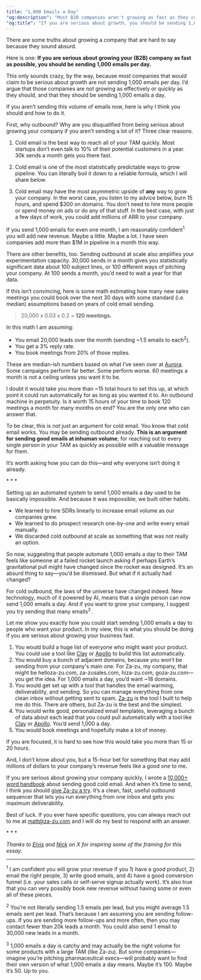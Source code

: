 ```yaml
---
title: "1,000 Emails a Day"
"og:description": "Most B2B companies aren't growing as fast as they could. Here's why you should be sending 1,000 cold emails daily—and exactly how to set it up in 15 hours to book 120+ meetings per month."
"og:title": "If you are serious about growth, you should be sending 1,000 emails a day."
---
```


There are some truths about growing a company that are hard to say because they sound absurd.

Here is one: **If you are serious about growing your (B2B) company as fast as possible, you should be sending 1,000 emails per day.**

This only sounds crazy, by the way, because most companies that would claim to be serious about growth are not sending 1,000 emails per day. I’d argue that those companies are not growing as effectively or quickly as they should, and that they should be sending 1,000 emails a day.

If you aren’t sending this volume of emails now, here is why I think you should and how to do it.

First, why outbound? Why are you disqualified from being serious about growing your company if you aren’t sending a lot of it? Three clear reasons.

1. Cold email is the best way to reach all of your TAM quickly. Most startups don’t even talk to 10% of their potential customers in a year. 30k sends a month gets you there fast.

2. Cold email is one of the most statistically predictable ways to grow pipeline. You can literally boil it down to a reliable formula, which I will share below.

3. Cold email may have the most asymmetric upside of **any** way to grow your company. In the worst case, you listen to my advice below, burn 15 hours, and spend $300 on domains. You don’t need to hire more people or spend money on ads or do any of that stuff. In the best case, with just a few days of work, you could add millions of ARR to your company.

If you send 1,000 emails for even one month, I am reasonably confident<sup>1</sup> you will add new revenue. Maybe a little. Maybe a lot. I have seen companies add more than $1M in pipeline in a month this way.

There are other benefits, too. Sending outbound at scale also amplifies your experimentation capacity. 30,000 sends in a month gives you statistically significant data about 100 subject lines, or 100 different ways of pitching your company. At 100 sends a month, you’d need to wait a year for that data.

If this isn’t convincing, here is some math estimating how many new sales meetings you could book over the next 30 days with some standard (i.e. median) assumptions based on years of cold email sending.

> 20,000 x 0.03 x 0.2 = **120 meetings.**

In this math I am assuming:

- You email 20,000 leads over the month (sending ~1.5 emails to each<sup>2</sup>).
- You get a 3% reply rate.
- You book meetings from 20% of those replies.

These are median-ish numbers based on what I’ve seen over at [Aurora](https://helloaurora.com). Some campaigns perform far better. Some perform worse. 60 meetings a month is not a ceiling unless you want it to be.

I doubt it would take you more than ~15 total hours to set this up, at which point it could run automatically for as long as you wanted it to. An outbound machine in perpetuity. Is it worth 15 hours of your time to book 120 meetings a month for many months on end? You are the only one who can answer that.

To be clear, this is not just an argument for cold email. You know that cold email works. You may be sending outbound already. **This is an argument for sending good emails at inhuman volume**; for reaching out to every single person in your TAM as quickly as possible with a valuable message for them.

It’s worth asking how you can do this—and why everyone isn’t doing it already.

<span className='flex justify-center'>* * *</span> 

Setting up an automated system to send 1,000 emails a day used to be basically impossible. And because it was impossible, we built other habits. 

- We learned to hire SDRs linearly to increase email volume as our companies grew. 
- We learned to do prospect research one-by-one and write every email manually.
- We discarded cold outbound at scale as something that was not really an option.

So now, suggesting that people automate 1,000 emails a day to their TAM feels like someone at a failed rocket launch asking if perhaps Earth’s gravitational pull might have changed since the rocket was designed. It’s an absurd thing to say—you’d be dismissed. But what if it actually had changed?

For cold outbound, the laws of the universe have changed indeed. New technology, much of it powered by AI, means that a single person can now send 1,000 emails a day. And if you want to grow your company, I suggest you try sending that many emails<sup>3</sup>.

Let me show you exactly how you could start sending 1,000 emails a day to people who want your product. In my view, this is what you should be doing if you are serious about growing your business fast.

1. You would build a huge list of everyone who might want your product. You could use a tool like [Clay](https://clay.com) or <a href="https://apollo.io" rel="nofollow">Apollo</a> to build this list automatically.
2. You would buy a bunch of adjacent domains, because you won’t be sending from your company's main one. For Za-zu, my company, that might be helloza-zu.com, za-zusales.com, hiza-zu.com, goza-zu.com—you get the idea. For 1,000 emails a day, you’d want ~18 domains.
3. You would get set up with a tool that handles the email warming, deliverability, and sending. So you can manage everything from one clean inbox without getting sent to spam. [Za-zu](https://za-zu.com) is the tool I built to help me do this. There are others, but Za-zu is the best and the simplest.
4. You would write good, personalized email templates, leveraging a bunch of data about each lead that you could pull automatically with a tool like [Clay](https://clay.com) or <a href="https://apollo.io" rel="nofollow">Apollo</a>. You’d send 1,000 a day.
5. You would book meetings and hopefully make a lot of money.

If you are focused, it is hard to see how this would take you more than 15 or 20 hours.

And, I don’t know about you, but a 15-hour bet for something that may add millions of dollars to your company’s revenue feels like a good one to me. 

If you are serious about growing your company quickly, I wrote a [10,000+ word handbook](https://za-zu.com/docs/handbook/) about sending good cold email. And when it’s time to send, I think you should [give Za-zu a try](https://za-zu.com). It’s a clean, fast, useful outbound sequencer that lets you run everything from one inbox and gets you maximum deliverability.

Best of luck. If you ever have specific questions, you can always reach out to me at matt@za-zu.com and I will do my best to respond with an answer.

<span className='flex justify-center'>* * *</span> 

_Thanks to [Elvis](https://x.com/GlitchPhoton/status/1924419012345418037) and [Nick](https://x.com/NickAbraham12/status/1939322296881025193) on X for inspiring some of the framing for this essay._


* * *

<sup>1</sup> I am confident you will grow your revenue if you 1) have a good product, 2) email the right people, 3) write good emails, and 4) have a good conversion funnel (i.e. your sales calls or self-serve signup actually work). It’s also true that you can very possibly book new revenue without having some or even all of these pieces.

<sup>2</sup> You’re not literally sending 1.5 emails per lead, but you might average 1.5 emails sent per lead. That’s because I am assuming you are sending follow-ups. If you are sending more follow-ups and more often, then you may contact fewer than 20k leads a month. You could also send 1 email to 30,000 new leads in a month.

<sup>3</sup> 1,000 emails a day is catchy and may actually be the right volume for some products with a large TAM (like Za-zu). But some companies—imagine you’re pitching pharmaceutical execs—will probably want to find their own version of what 1,000 emails a day means. Maybe it’s 100. Maybe it’s 50. Up to you.